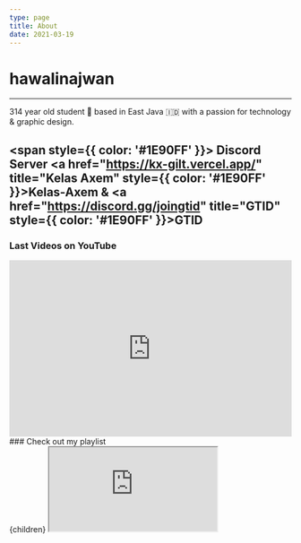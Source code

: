 ```yaml
---
type: page
title: About
date: 2021-03-19
---
```


# hawalinajwan





--- 
<p 
className="awah"
/>

314 year old student 📑 based in East Java 🇮🇩 with a passion for technology & graphic design.

<span style={{ color: '#1E90FF' }}>
  Discord Server <a href="https://kx-gilt.vercel.app/" title="Kelas Axem" style={{ color: '#1E90FF' }}>Kelas-Axem</a> & <a href="https://discord.gg/joingtid" title="GTID" style={{ color: '#1E90FF' }}>GTID</a>
</span>
---
### Last Videos on YouTube
<iframe width="100%" height="315px" src="https://www.youtube.com/embed/DU2rhb1VoX0?si=Y-RFUhhlT64TT2Qz" title="-" frameborder="0" allow="accelerometer; autoplay; clipboard-write; encrypted-media; gyroscope; picture-in-picture; web-share" referrerpolicy="strict-origin-when-cross-origin" allowfullscreen></iframe>
### Check out my playlist
  <div>
    {children}
    <iframe
      style={{ borderRadius: '15px', width: '100%', height: '152px', border: 'none' }}
      src="https://open.spotify.com/embed/playlist/0a9wy5iYemx8SkZv2JZffa?utm_source=generator&theme=0"
      allow="autoplay; clipboard-write; encrypted-media; fullscreen; picture-in-picture"
    />
  </div>

)

